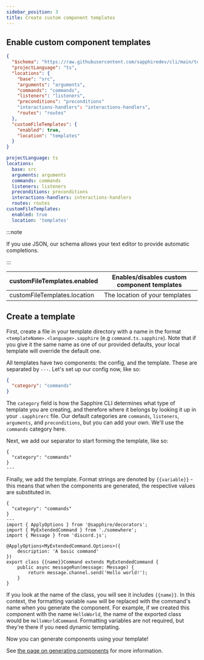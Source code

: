```yaml
---
sidebar_position: 3
title: Create custom component templates
---
```



## Enable custom component templates

<Tabs groupId="config-language-choice">
<TabItem value="json" label="JSON" default>

```json {11-14}
{
  "$schema": "https://raw.githubusercontent.com/sapphiredev/cli/main/templates/schemas/.sapphirerc.scheme.json",
  "projectLanguage": "ts",
  "locations": {
    "base": "src",
    "arguments": "arguments",
    "commands": "commands",
    "listeners": "listeners",
    "preconditions": "preconditions"
    "interactions-handlers": "interactions-handlers",
    "routes": "routes"
  },
  "customFileTemplates": {
    "enabled": true,
    "location": "templates"
  }
}
```

</TabItem>

<TabItem value="yaml" label="YAML">

```yaml {8-10}
projectLanguage: ts
locations:
  base: src
  arguments: arguments
  commands: commands
  listeners: listeners
  preconditions: preconditions
  interactions-handlers: interactions-handlers
  routes: routes
customFileTemplates:
  enabled: true
  location: 'templates'
```

</TabItem>
</Tabs>

:::note

If you use JSON, our schema allows your text editor to provide automatic completions.

:::

| customFileTemplates.enabled  | Enables/disables custom component templates |
| ---------------------------- | ------------------------------------------- |
| customFileTemplates.location | The location of your templates              |

## Create a template

First, create a file in your template directory with a name in the format `<templateName>.<language>.sapphire` (e.g
`command.ts.sapphire`). Note that if you give it the same name as one of our provided defaults, your local template will
override the default one.

All templates have two components: the config, and the template. These are separated by `---`. Let's set up our config
now, like so:

```json
{
  "category": "commands"
}
```

The `category` field is how the Sapphire CLI determines what type of template you are creating, and therefore where it
belongs by looking it up in your `.sapphirerc` file. Our default categories are `commands`, `listeners`, `arguments`,
and `preconditions`, but you can add your own. We'll use the `commands` category here.

Next, we add our separator to start forming the template, like so:

```
{
  "category": "commands"
}
---
```

Finally, we add the template. Format strings are denoted by `{{variable}}` - this means that when the components are
generated, the respective values are substituted in.

```
{
  "category": "commands"
}
---
import { ApplyOptions } from '@sapphire/decorators';
import { MyExtendedCommand } from './somewhere';
import { Message } from 'discord.js';

@ApplyOptions<MyExtendedCommand.Options>({
	description: 'A basic command'
})
export class {{name}}Command extends MyExtendedCommand {
	public async messageRun(message: Message) {
		return message.channel.send('Hello world!');
	}
}

```

If you look at the name of the class, you will see it includes `{{name}}`. In this context, the formatting variable
`name` will be replaced with the command's name when you generate the component. For example, if we created this
component with the name `HelloWorld`, the name of the exported class would be `HelloWorldCommand`. Formatting variables
are not required, but they're there if you need dynamic templating.

Now you can generate components using your template!

See [the page on generating components][generating-components] for more information.

[generating-components]: ./generating-components
